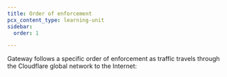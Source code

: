 ```yaml
---
title: Order of enforcement
pcx_content_type: learning-unit
sidebar:
  order: 1

---
```



Gateway follows a specific order of enforcement as traffic travels through the Cloudflare global network to the Internet:

<Render file="gateway/order-of-enforcement" product="cloudflare-one" />

